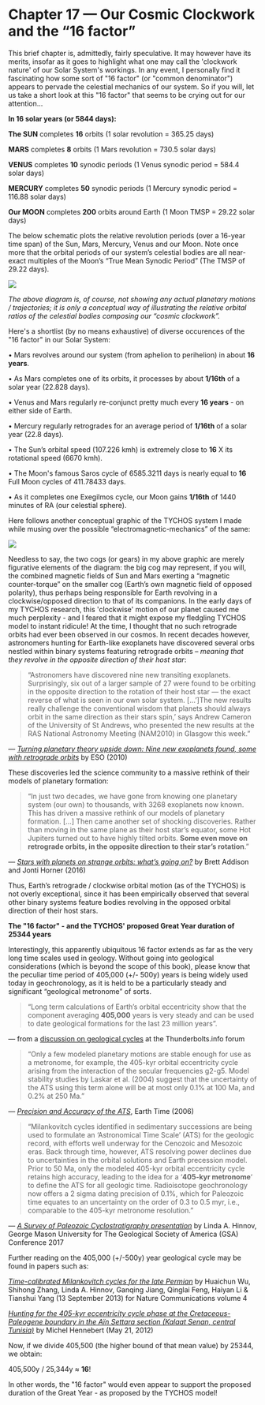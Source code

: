 Chapter 17 — Our Cosmic Clockwork and the “16 factor”
=====================================================

This brief chapter is, admittedly, fairly speculative. It may however have its merits, insofar as it goes to highlight what one may call the 'clockwork nature' of our Solar System's workings. In any event, I personally find it fascinating how some sort of "16 factor" (or "common denominator") appears to pervade the celestial mechanics of our system. So if you will, let us take a short look at this "16 factor" that seems to be crying out for our attention...       


**In 16 solar years (or 5844 days):**

**The SUN**  completes **16** orbits (1 solar revolution = 365.25 days)

**MARS**  completes **8** orbits (1 Mars revolution = 730.5 solar days)

**VENUS**  completes **10** synodic periods (1 Venus synodic period = 584.4 solar days)

**MERCURY**  completes **50** synodic periods (1 Mercury synodic period = 116.88 solar days)

**Our MOON**  completes **200** orbits around Earth (1 Moon TMSP = 29.22 solar days)

The below schematic plots the relative revolution periods (over a 16-year time span) of the Sun, Mars, Mercury, Venus and our Moon. Note once more that the orbital periods of our system’s celestial bodies are all near-exact multiples of the Moon’s “True Mean Synodic Period” (The TMSP of 29.22 days).

![](https://www.tychos.info/book_imagery/067_16_SOLAR%20YEARS_01.jpg)

_The above diagram is, of course, not showing any actual planetary motions / trajectories; it is only a conceptual way of illustrating the relative orbital ratios of the celestial bodies composing our “cosmic clockwork”._

Here's a shortlist (by no means exhaustive) of diverse occurences of the "16 factor" in our Solar System:

• Mars revolves around our system (from aphelion to perihelion) in about **16 years**.

• As Mars completes one of its orbits, it processes by about **1/16th** of a solar year (22.828 days).

• Venus and Mars regularly re-conjunct pretty much every **16 years** - on either side of Earth.

• Mercury regularly retrogrades for an average period of **1/16th** of a solar year (22.8 days).

• The Sun’s orbital speed (107.226 kmh) is extremely close to **16** X its rotational speed (6670 kmh).

• The Moon's famous Saros cycle of 6585.3211 days is nearly equal to **16** Full Moon cycles of 411.78433 days.

• As it completes one Exegilmos cycle, our Moon gains **1/16th** of 1440 minutes of RA (our celestial sphere).


Here follows another conceptual graphic of the TYCHOS system I made while musing over the possible “electromagnetic-mechanics” of the same:

![](https://www.tychos.info/book_imagery/068_COGS_05.jpg)

Needless to say, the two cogs (or gears) in my above graphic are merely figurative elements of the diagram: the big cog may represent, if you will, the combined magnetic fields of Sun and Mars exerting a “magnetic counter-torque” on the smaller cog (Earth’s own magnetic field of opposed polarity), thus perhaps being responsible for Earth revolving in a clockwise/opposed direction to that of its companions. In the early days of my TYCHOS research, this 'clockwise' motion of our planet caused me much perplexity - and I feared that it might expose my fledgling TYCHOS model to instant ridicule! At the time, I thought that no such retrograde orbits had ever been observed in our cosmos. In recent decades however, astronomers hunting for Earth-like exoplanets have discovered several orbs nestled within binary systems featuring retrograde orbits – _meaning that they revolve in the opposite direction of their host star_:

> “Astronomers have discovered nine new transiting exoplanets. Surprisingly, six out of a larger sample of 27 were found to be orbiting in the opposite direction to the rotation of their host star — the exact reverse of what is seen in our own solar system. \[…’\]The new results really challenge the conventional wisdom that planets should always orbit in the same direction as their stars spin,’ says Andrew Cameron of the University of St Andrews, who presented the new results at the RAS National Astronomy Meeting (NAM2010) in Glasgow this week.”

— _[Turning planetary theory upside down: Nine new exoplanets found, some with retrograde orbits](https://www.tychos.info/citation/073A_Star-spin.htm)_ by ESO (2010)

These discoveries led the science community to a massive rethink of their models of planetary formation:

> “In just two decades, we have gone from knowing one planetary system (our own) to thousands, with 3268 exoplanets now known. This has driven a massive rethink of our models of planetary formation. \[…\] Then came another set of shocking discoveries. Rather than moving in the same plane as their host star’s equator, some Hot Jupiters turned out to have highly tilted orbits. **Some even move on retrograde orbits, in the opposite direction to their star’s rotation**.”

— [_Stars with planets on strange orbits: what’s going on?_](https://www.tychos.info/citation/073B_Strange-orbits.htm) by Brett Addison and Jonti Horner (2016)

Thus, Earth’s retrograde / clockwise orbital motion (as of the TYCHOS) is not overly exceptional, since it has been empirically observed that several other binary systems feature bodies revolving in the opposed orbital direction of their host stars.


**The "16 factor" - and the TYCHOS' proposed Great Year duration of 25344 years**

Interestingly, this apparently ubiquitous 16 factor extends as far as the very long time scales used in geology. Without going into geological considerations (which is beyond the scope of this book), please know that the peculiar time period of 405,000 (+/- 500y) years is being widely used today in geochronology, as it is held to be a particularly steady and significant “geological metronome” of sorts. 

> “Long term calculations of Earth’s orbital eccentricity show that the component averaging **405,000** years is very steady and can be used to date geological formations for the last 23 million years”.

— from a [discussion on geological cycles](https://www.tychos.info/citation/071A_Thunderbolts-info-Eccentricity.pdf) at the Thunderbolts.info forum

> “Only a few modeled planetary motions are stable enough for use as a metronome, for example, the 405-kyr orbital eccentricity cycle arising from the interaction of the secular frequencies g2-g5. Model stability studies by Laskar et al. (2004) suggest that the uncertainty of the ATS using this term alone will be at most only 0.1% at 100 Ma, and 0.2% at 250 Ma.”

— _[Precision and Accuracy of the ATS](https://www.tychos.info/citation/072B_Earth-time.htm)_, Earth Time (2006)

> “Milankovitch cycles identified in sedimentary successions are being used to formulate an ‘Astronomical Time Scale’ (ATS) for the geologic record, with efforts well underway for the Cenozoic and Mesozoic eras. Back through time, however, ATS resolving power declines due to uncertainties in the orbital solutions and Earth precession model. Prior to 50 Ma, only the modeled 405-kyr orbital eccentricity cycle retains high accuracy, leading to the idea for a ‘**405-kyr metronome**‘ to define the ATS for all geologic time. Radioisotope geochronology now offers a 2 sigma dating precision of 0.1%, which for Paleozoic time equates to an uncertainty on the order of 0.3 to 0.5 myr, i.e., comparable to the 405-kyr metronome resolution.”

— _[A Survey of Paleozoic Cyclostratigraphy presentation](https://www.tychos.info/citation/072A_Milankovitch-cycles.htm)_ by Linda A. Hinnov, George Mason University for The Geological Society of America (GSA) Conference 2017

Further reading on the 405,000 (+/-500y) year geological cycle may be found in papers such as:

_[Time-calibrated Milankovitch cycles for the late Permian](https://www.nature.com/articles/ncomms3452)_ by Huaichun Wu, Shihong Zhang, Linda A. Hinnov, Ganqing Jiang, Qinglai Feng, Haiyan Li & Tianshui Yang (13 September 2013) for Nature Communications volume 4

_[Hunting for the 405-kyr eccentricity cycle phase at the Cretaceous-Paleogene boundary in the Aïn Settara section (Kalaat Senan, central Tunisia)](http://paleopolis.rediris.es/cg/CG2012_A05/)_ by Michel Hennebert (May 21, 2012)

Now, if we divide 405,500 (the higher bound of that mean value) by 25344, we obtain:

405,500y / 25,344y ≈ **16**!

In other words, the "16 factor" would even appear to support the proposed duration of the Great Year - as proposed by the TYCHOS model! 
